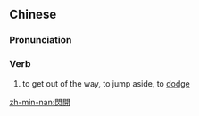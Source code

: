 {{also|闪开}}
==Chinese==
{{zh-forms|s=闪开}}

===Pronunciation===
{{zh-pron
|m=shǎnkāi,tl=y
|c=sim2 hoi1
|cat=v
}}

===Verb===
{{zh-verb}}

# to get out of the way, to jump aside, to [[dodge]]

[[zh-min-nan:閃開]]